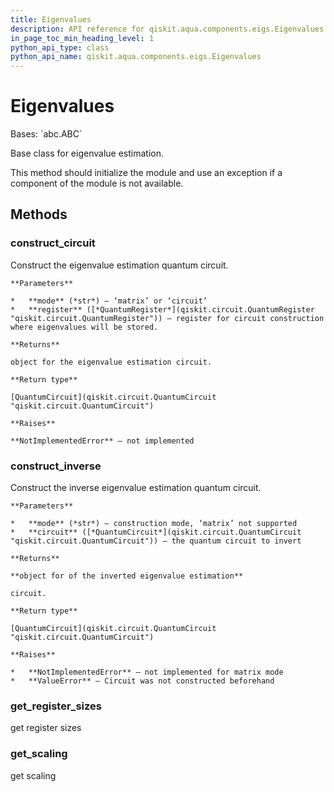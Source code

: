 ```yaml
---
title: Eigenvalues
description: API reference for qiskit.aqua.components.eigs.Eigenvalues
in_page_toc_min_heading_level: 1
python_api_type: class
python_api_name: qiskit.aqua.components.eigs.Eigenvalues
---
```


# Eigenvalues

<Class id="qiskit.aqua.components.eigs.Eigenvalues" isDedicatedPage={true} github="https://github.com/qiskit-community/qiskit-aqua/tree/stable/0.9/qiskit/aqua/components/eigs/eigs.py" signature="Eigenvalues">
  Bases: `abc.ABC`

  Base class for eigenvalue estimation.

  This method should initialize the module and use an exception if a component of the module is not available.

  ## Methods

  ### construct\_circuit

  <Function id="qiskit.aqua.components.eigs.Eigenvalues.construct_circuit" signature="abstract Eigenvalues.construct_circuit(mode, register=None)">
    Construct the eigenvalue estimation quantum circuit.

    **Parameters**

    *   **mode** (*str*) – ‘matrix’ or ‘circuit’
    *   **register** ([*QuantumRegister*](qiskit.circuit.QuantumRegister "qiskit.circuit.QuantumRegister")) – register for circuit construction where eigenvalues will be stored.

    **Returns**

    object for the eigenvalue estimation circuit.

    **Return type**

    [QuantumCircuit](qiskit.circuit.QuantumCircuit "qiskit.circuit.QuantumCircuit")

    **Raises**

    **NotImplementedError** – not implemented
  </Function>

  ### construct\_inverse

  <Function id="qiskit.aqua.components.eigs.Eigenvalues.construct_inverse" signature="Eigenvalues.construct_inverse(mode, circuit)">
    Construct the inverse eigenvalue estimation quantum circuit.

    **Parameters**

    *   **mode** (*str*) – construction mode, ‘matrix’ not supported
    *   **circuit** ([*QuantumCircuit*](qiskit.circuit.QuantumCircuit "qiskit.circuit.QuantumCircuit")) – the quantum circuit to invert

    **Returns**

    **object for of the inverted eigenvalue estimation**

    circuit.

    **Return type**

    [QuantumCircuit](qiskit.circuit.QuantumCircuit "qiskit.circuit.QuantumCircuit")

    **Raises**

    *   **NotImplementedError** – not implemented for matrix mode
    *   **ValueError** – Circuit was not constructed beforehand
  </Function>

  ### get\_register\_sizes

  <Function id="qiskit.aqua.components.eigs.Eigenvalues.get_register_sizes" signature="abstract Eigenvalues.get_register_sizes()">
    get register sizes
  </Function>

  ### get\_scaling

  <Function id="qiskit.aqua.components.eigs.Eigenvalues.get_scaling" signature="abstract Eigenvalues.get_scaling()">
    get scaling
  </Function>
</Class>

